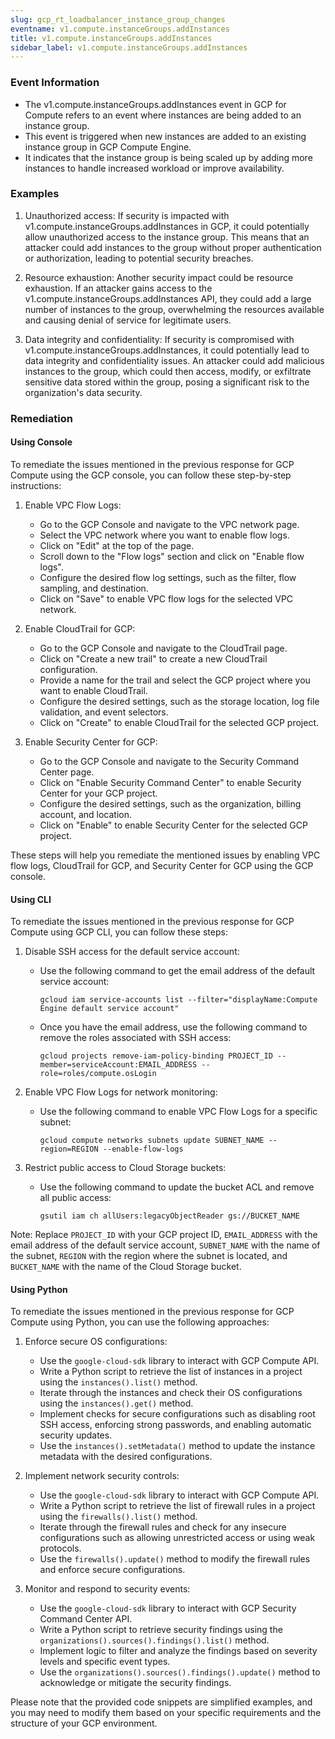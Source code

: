 ```yaml
--- 
slug: gcp_rt_loadbalancer_instance_group_changes
eventname: v1.compute.instanceGroups.addInstances
title: v1.compute.instanceGroups.addInstances
sidebar_label: v1.compute.instanceGroups.addInstances
---
```

                       
### Event Information

- The v1.compute.instanceGroups.addInstances event in GCP for Compute refers to an event where instances are being added to an instance group.
- This event is triggered when new instances are added to an existing instance group in GCP Compute Engine.
- It indicates that the instance group is being scaled up by adding more instances to handle increased workload or improve availability.


### Examples

1. Unauthorized access: If security is impacted with v1.compute.instanceGroups.addInstances in GCP, it could potentially allow unauthorized access to the instance group. This means that an attacker could add instances to the group without proper authentication or authorization, leading to potential security breaches.

2. Resource exhaustion: Another security impact could be resource exhaustion. If an attacker gains access to the v1.compute.instanceGroups.addInstances API, they could add a large number of instances to the group, overwhelming the resources available and causing denial of service for legitimate users.

3. Data integrity and confidentiality: If security is compromised with v1.compute.instanceGroups.addInstances, it could potentially lead to data integrity and confidentiality issues. An attacker could add malicious instances to the group, which could then access, modify, or exfiltrate sensitive data stored within the group, posing a significant risk to the organization's data security.

### Remediation

#### Using Console

To remediate the issues mentioned in the previous response for GCP Compute using the GCP console, you can follow these step-by-step instructions:

1. Enable VPC Flow Logs:
   - Go to the GCP Console and navigate to the VPC network page.
   - Select the VPC network where you want to enable flow logs.
   - Click on "Edit" at the top of the page.
   - Scroll down to the "Flow logs" section and click on "Enable flow logs".
   - Configure the desired flow log settings, such as the filter, flow sampling, and destination.
   - Click on "Save" to enable VPC flow logs for the selected VPC network.

2. Enable CloudTrail for GCP:
   - Go to the GCP Console and navigate to the CloudTrail page.
   - Click on "Create a new trail" to create a new CloudTrail configuration.
   - Provide a name for the trail and select the GCP project where you want to enable CloudTrail.
   - Configure the desired settings, such as the storage location, log file validation, and event selectors.
   - Click on "Create" to enable CloudTrail for the selected GCP project.

3. Enable Security Center for GCP:
   - Go to the GCP Console and navigate to the Security Command Center page.
   - Click on "Enable Security Command Center" to enable Security Center for your GCP project.
   - Configure the desired settings, such as the organization, billing account, and location.
   - Click on "Enable" to enable Security Center for the selected GCP project.

These steps will help you remediate the mentioned issues by enabling VPC flow logs, CloudTrail for GCP, and Security Center for GCP using the GCP console.

#### Using CLI

To remediate the issues mentioned in the previous response for GCP Compute using GCP CLI, you can follow these steps:

1. Disable SSH access for the default service account:
   - Use the following command to get the email address of the default service account:
     ```
     gcloud iam service-accounts list --filter="displayName:Compute Engine default service account"
     ```
   - Once you have the email address, use the following command to remove the roles associated with SSH access:
     ```
     gcloud projects remove-iam-policy-binding PROJECT_ID --member=serviceAccount:EMAIL_ADDRESS --role=roles/compute.osLogin
     ```

2. Enable VPC Flow Logs for network monitoring:
   - Use the following command to enable VPC Flow Logs for a specific subnet:
     ```
     gcloud compute networks subnets update SUBNET_NAME --region=REGION --enable-flow-logs
     ```

3. Restrict public access to Cloud Storage buckets:
   - Use the following command to update the bucket ACL and remove all public access:
     ```
     gsutil iam ch allUsers:legacyObjectReader gs://BUCKET_NAME
     ```

Note: Replace `PROJECT_ID` with your GCP project ID, `EMAIL_ADDRESS` with the email address of the default service account, `SUBNET_NAME` with the name of the subnet, `REGION` with the region where the subnet is located, and `BUCKET_NAME` with the name of the Cloud Storage bucket.

#### Using Python

To remediate the issues mentioned in the previous response for GCP Compute using Python, you can use the following approaches:

1. Enforce secure OS configurations:
   - Use the `google-cloud-sdk` library to interact with GCP Compute API.
   - Write a Python script to retrieve the list of instances in a project using the `instances().list()` method.
   - Iterate through the instances and check their OS configurations using the `instances().get()` method.
   - Implement checks for secure configurations such as disabling root SSH access, enforcing strong passwords, and enabling automatic security updates.
   - Use the `instances().setMetadata()` method to update the instance metadata with the desired configurations.

2. Implement network security controls:
   - Use the `google-cloud-sdk` library to interact with GCP Compute API.
   - Write a Python script to retrieve the list of firewall rules in a project using the `firewalls().list()` method.
   - Iterate through the firewall rules and check for any insecure configurations such as allowing unrestricted access or using weak protocols.
   - Use the `firewalls().update()` method to modify the firewall rules and enforce secure configurations.

3. Monitor and respond to security events:
   - Use the `google-cloud-sdk` library to interact with GCP Security Command Center API.
   - Write a Python script to retrieve security findings using the `organizations().sources().findings().list()` method.
   - Implement logic to filter and analyze the findings based on severity levels and specific event types.
   - Use the `organizations().sources().findings().update()` method to acknowledge or mitigate the security findings.

Please note that the provided code snippets are simplified examples, and you may need to modify them based on your specific requirements and the structure of your GCP environment.


 